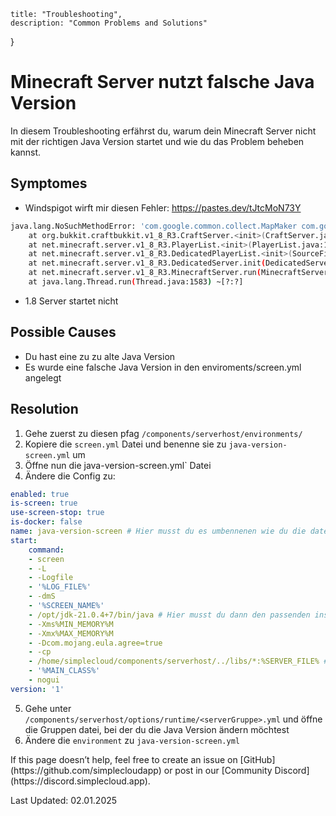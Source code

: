 
    title: "Troubleshooting",
    description: "Common Problems and Solutions"
}

<TroubleShootingHeroPattern />

# Minecraft Server nutzt falsche Java Version
In diesem Troubleshooting erfährst du, warum dein Minecraft Server nicht mit der richtigen Java Version startet und wie du das Problem beheben kannst.

## Symptomes
- Windspigot wirft mir diesen Fehler: https://pastes.dev/tJtcMoN73Y
```bash
java.lang.NoSuchMethodError: 'com.google.common.collect.MapMaker com.google.common.collect.MapMaker.softValues()'
	at org.bukkit.craftbukkit.v1_8_R3.CraftServer.<init>(CraftServer.java:190) ~[WINDSPIGOT-1.8.8.jar:]
	at net.minecraft.server.v1_8_R3.PlayerList.<init>(PlayerList.java:177) ~[WINDSPIGOT-1.8.8.jar:]
	at net.minecraft.server.v1_8_R3.DedicatedPlayerList.<init>(SourceFile:14) ~[WINDSPIGOT-1.8.8.jar:]
	at net.minecraft.server.v1_8_R3.DedicatedServer.init(DedicatedServer.java:196) ~[WINDSPIGOT-1.8.8.jar:]
	at net.minecraft.server.v1_8_R3.MinecraftServer.run(MinecraftServer.java:620) ~[WINDSPIGOT-1.8.8.jar:]
	at java.lang.Thread.run(Thread.java:1583) ~[?:?]
```
- 1.8 Server startet nicht

## Possible Causes
- Du hast eine zu zu alte Java Version
- Es wurde eine falsche Java Version in den enviroments/screen.yml angelegt

## Resolution
1. Gehe zuerst zu diesen pfag `/components/serverhost/environments/`
2. Kopiere die `screen.yml` Datei und benenne sie zu `java-version-screen.yml` um
3. Öffne nun die java-version-screen.yml` Datei
4. Ändere die Config zu:
```yaml
enabled: true
is-screen: true
use-screen-stop: true
is-docker: false
name: java-version-screen # Hier musst du es umbennenen wie du die datei genannt hast lol
start:
    command:
    - screen
    - -L
    - -Logfile
    - '%LOG_FILE%'
    - -dmS
    - '%SCREEN_NAME%'
    - /opt/jdk-21.0.4+7/bin/java # Hier musst du dann den passenden installations-pfad von Java 18 angeben
    - -Xms%MIN_MEMORY%M
    - -Xmx%MAX_MEMORY%M
    - -Dcom.mojang.eula.agree=true
    - -cp
    - /home/simplecloud/components/serverhost/../libs/*:%SERVER_FILE% # Hier deinen Pfad von der Cloud angeben :)
    - '%MAIN_CLASS%'
    - nogui
version: '1'
```
5. Gehe unter `/components/serverhost/options/runtime/<serverGruppe>.yml` und öffne die Gruppen datei, bei der du die Java Version ändern möchtest
6. Ändere die `environment` zu `java-version-screen.yml`

<Note>
    If this page doesn’t help, feel free to create an issue on [GitHub](https://github.com/simplecloudapp) or post in our [Community Discord](https://discord.simplecloud.app).
</Note>

Last Updated: 02.01.2025